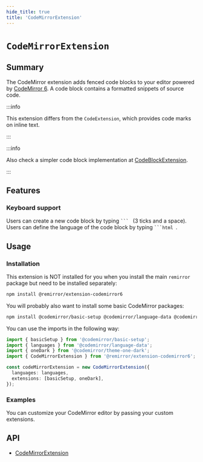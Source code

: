 ```yaml
---
hide_title: true
title: 'CodeMirrorExtension'
---
```



# `CodeMirrorExtension`

## Summary

The CodeMirror extension adds fenced code blocks to your editor powered by [CodeMirror 6](https://codemirror.net/6/). A code block contains a formatted snippets of source code.

:::info

This extension differs from the `CodeExtension`, which provides code marks on inline text.

:::

:::info

Also check a simpler code block implementation at [CodeBlockExtension](code-block-extension).

:::

## Features

### Keyboard support

Users can create a new code block by typing <code>&grave;&grave;&grave;&nbsp;</code> (3 ticks and a space). Users can define the language of the code block by typing <code>&grave;&grave;&grave;html&nbsp;</code>.

## Usage

### Installation

This extension is NOT installed for you when you install the main `remirror` package but need to be installed separately:

```bash
npm install @remirror/extension-codemirror6
```

You will probably also want to install some basic CodeMirror packages:

```bash
npm install @codemirror/basic-setup @codemirror/language-data @codemirror/theme-one-dark
```

You can use the imports in the following way:

```ts
import { basicSetup } from '@codemirror/basic-setup';
import { languages } from '@codemirror/language-data';
import { oneDark } from '@codemirror/theme-one-dark';
import { CodeMirrorExtension } from '@remirror/extension-codemirror6';

const codeMirrorExtension = new CodeMirrorExtension({
  languages: languages,
  extensions: [basicSetup, oneDark],
});
```

### Examples

<Basic />

You can customize your CodeMirror editor by passing your custom extensions.

<WithCustomExtension />

## API

- [CodeMirrorExtension](../api/extension-codemirror6)
